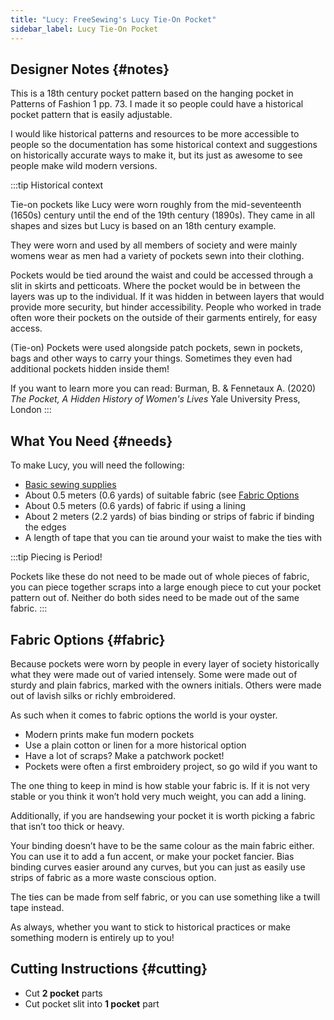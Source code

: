 ```yaml
---
title: "Lucy: FreeSewing's Lucy Tie-On Pocket"
sidebar_label: Lucy Tie-On Pocket
---
```


<DesignInfo design="lucy" />

## Designer Notes {#notes}

This is a 18th century pocket pattern based on the hanging pocket in Patterns
of Fashion 1 pp. 73. I made it so people could have a historical pocket pattern
that is easily adjustable.

I would like historical patterns and resources to be more accessible to people
so the documentation has some historical context and suggestions on
historically accurate ways to make it, but its just as awesome to see people
make wild modern versions.

:::tip Historical context

Tie-on pockets like Lucy were worn roughly from the mid-seventeenth (1650s)
century until the end of the 19th century (1890s). They came in all shapes and
sizes but Lucy is based on an 18th century example.

They were worn and used by all members of society and were mainly womens wear
as men had a variety of pockets sewn into their clothing.

Pockets would be tied around the waist and could be accessed through a slit in
skirts and petticoats. Where the pocket would be in between the layers was up
to the individual. If it was hidden in between layers that would provide more
security, but hinder accessibility. People who worked in trade often wore their
pockets on the outside of their garments entirely, for easy access.

(Tie-on) Pockets were used alongside patch pockets, sewn in pockets, bags and
other ways to carry your things. Sometimes they even had additional pockets
hidden inside them!

If you want to learn more you can read: Burman, B. & Fennetaux A. (2020) _The
Pocket, A Hidden History of Women's Lives_ Yale University Press, London
:::

## What You Need {#needs}

To make Lucy, you will need the following:

- [Basic sewing supplies](/docs/sewing/basic-sewing-supplies)
- About 0.5 meters (0.6 yards) of suitable fabric (see [Fabric
  Options](#fabric)
- About 0.5 meters (0.6 yards) of fabric if using a lining
- About 2 meters (2.2 yards) of bias binding or strips of fabric if binding the
  edges
- A length of tape that you can tie around your waist to make the ties with

:::tip Piecing is Period!

Pockets like these do not need to be made out of whole pieces of fabric, you
can piece together scraps into a large enough piece to cut your pocket pattern
out of. Neither do both sides need to be made out of the same fabric.
:::

## Fabric Options {#fabric}

Because pockets were worn by people in every layer of society historically what
they were made out of varied intensely. Some were made out of sturdy and plain
fabrics, marked with the owners initials. Others were made out of lavish silks
or richly embroidered.

As such when it comes to fabric options the world is your oyster.

- Modern prints make fun modern pockets
- Use a plain cotton or linen for a more historical option
- Have a lot of scraps? Make a patchwork pocket!
- Pockets were often a first embroidery project, so go wild if you want to

The one thing to keep in mind is how stable your fabric is. If it is not very
stable or you think it won’t hold very much weight, you can add a lining.

Additionally, if you are handsewing your pocket it is worth picking a fabric
that isn’t too thick or heavy.

Your binding doesn’t have to be the same colour as the main fabric either. You
can use it to add a fun accent, or make your pocket fancier. Bias binding
curves easier around any curves, but you can just as easily use strips of
fabric as a more waste conscious option.

The ties can be made from self fabric, or you can use something like a twill
tape instead.

As always, whether you want to stick to historical practices or make something
modern is entirely up to you!

## Cutting Instructions {#cutting}

- Cut **2 pocket** parts
- Cut pocket slit into **1 pocket** part
